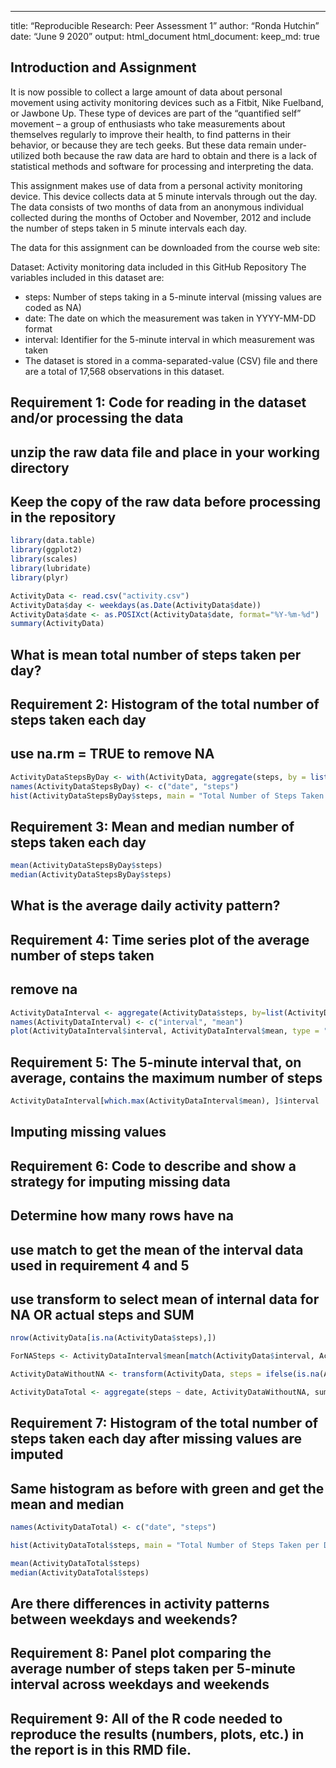 ---
title: "Reproducible Research: Peer Assessment 1"
author: "Ronda Hutchin"
date:  "June 9 2020"
output: html_document
  html_document:
    keep_md: true

## Introduction and Assignment
It is now possible to collect a large amount of data about personal movement using activity monitoring devices such as a Fitbit, Nike Fuelband, or Jawbone Up. These type of devices are part of the “quantified self” movement – a group of enthusiasts who take measurements about themselves regularly to improve their health, to find patterns in their behavior, or because they are tech geeks. But these data remain under-utilized both because the raw data are hard to obtain and there is a lack of statistical methods and software for processing and interpreting the data.

This assignment makes use of data from a personal activity monitoring device. This device collects data at 5 minute intervals through out the day. The data consists of two months of data from an anonymous individual collected during the months of October and November, 2012 and include the number of steps taken in 5 minute intervals each day.

The data for this assignment can be downloaded from the course web site:

Dataset: Activity monitoring data included in this GitHub Repository
The variables included in this dataset are:

- steps: Number of steps taking in a 5-minute interval (missing values are coded as \color{red}{\verb|NA|}NA)
- date: The date on which the measurement was taken in YYYY-MM-DD format
- interval: Identifier for the 5-minute interval in which measurement was taken
- The dataset is stored in a comma-separated-value (CSV) file and there are a total of 17,568 observations in this dataset.



## Requirement 1: Code for reading in the dataset and/or processing the data
## unzip the raw data file and place in your working directory
## Keep the copy of the raw data before processing in the repository
```r
library(data.table)
library(ggplot2)
library(scales)
library(lubridate)
library(plyr)

ActivityData <- read.csv("activity.csv")
ActivityData$day <- weekdays(as.Date(ActivityData$date))
ActivityData$date <- as.POSIXct(ActivityData$date, format="%Y-%m-%d")
summary(ActivityData)
```



## What is mean total number of steps taken per day?
## Requirement 2: Histogram of the total number of steps taken each day 
## use na.rm = TRUE to remove NA 
```r
ActivityDataStepsByDay <- with(ActivityData, aggregate(steps, by = list(date), FUN = sum, na.rm = TRUE))
names(ActivityDataStepsByDay) <- c("date", "steps")
hist(ActivityDataStepsByDay$steps, main = "Total Number of Steps Taken per Day", xlab = "Total Steps per Day", col = "red", ylim = c(0,20), breaks = 10)
```


## Requirement 3: Mean and median number of steps taken each day
```r
mean(ActivityDataStepsByDay$steps)
median(ActivityDataStepsByDay$steps)
```



## What is the average daily activity pattern?
## Requirement 4: Time series plot of the average number of steps taken
## remove na
```r
ActivityDataInterval <- aggregate(ActivityData$steps, by=list(ActivityData$interval), FUN=mean, na.rm=TRUE)
names(ActivityDataInterval) <- c("interval", "mean")
plot(ActivityDataInterval$interval, ActivityDataInterval$mean, type = "l", xlab="Interval",  main = "Average Number of Steps per Interval", ylab = "Average Number of Steps")
```


## Requirement 5: The 5-minute interval that, on average, contains the maximum number of steps
```r
ActivityDataInterval[which.max(ActivityDataInterval$mean), ]$interval
```



## Imputing missing values
## Requirement 6: Code to describe and show a strategy for imputing missing data
## Determine how many rows have na
## use match to get the mean of the interval data used in requirement 4 and 5
## use transform to select mean of internal data for NA OR actual steps and SUM
```r
nrow(ActivityData[is.na(ActivityData$steps),])

ForNASteps <- ActivityDataInterval$mean[match(ActivityData$interval, ActivityDataInterval$interval)]

ActivityDataWithoutNA <- transform(ActivityData, steps = ifelse(is.na(ActivityData$steps), yes = ForNASteps, no = ActivityData$steps))

ActivityDataTotal <- aggregate(steps ~ date, ActivityDataWithoutNA, sum)
```


## Requirement 7: Histogram of the total number of steps taken each day after missing values are imputed
## Same histogram as before with green and get the mean and median
```r
names(ActivityDataTotal) <- c("date", "steps")

hist(ActivityDataTotal$steps, main = "Total Number of Steps Taken per Day", xlab = "Total Steps per Day", col = "green", ylim = c(0,20), breaks = 10)

mean(ActivityDataTotal$steps)
median(ActivityDataTotal$steps)
```



## Are there differences in activity patterns between weekdays and weekends?

## Requirement 8: Panel plot comparing the average number of steps taken per 5-minute interval across weekdays and weekends



## Requirement 9: All of the R code needed to reproduce the results (numbers, plots, etc.) in the report is in this RMD file.
